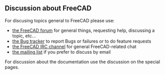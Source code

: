 == Discussion about FreeCAD ==

For discusing topics general to FreeCAD please use:
* [http://forum.freecadweb.org/ the FreeCAD forum] for general things, requesting help, discussing a topic, etc...
* [http://www.freecadweb.org/tracker/main_page.php the Bug tracker] to report Bugs or failures or to do feature requests
* [irc://chat.freenode.net/#freecad the FreeCAD IRC channel] for general FreeCAD-related chat
* [http://sourceforge.net/mail/?group_id=49159 the mailing list] if you prefer to discuss by email

For discussion about the documentation use the discussion on the special pages.
